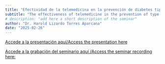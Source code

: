 ```yaml
---
title: "Efectividad de la telemedicina en la prevención de diabetes tipo 2"
subtitle: "The effectiveness of telemedicine in the prevention of type 2 diabetes mellitus: a systematic review and meta-analysis of interventions" 
# description: "add here a short description of the seminar" 
author: "Dr. Harold Lizardo Torres Aparcana"
date: "2025-02-26"
---
```


[Accede a la presentación aquí/Access the presentation here]()

[Accede a la grabación del seminario aquí /Access the seminar recording
here:]()
